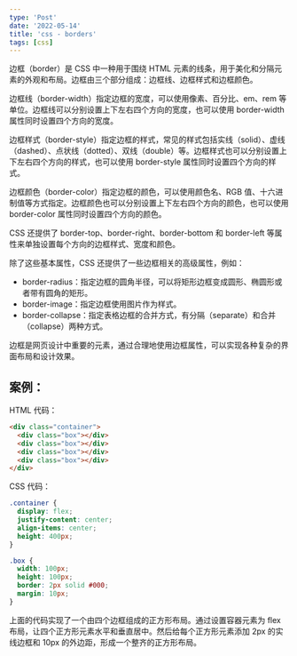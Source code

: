 ```yaml
---
type: 'Post'
date: '2022-05-14'
title: 'css - borders'
tags: [css]
---
```


边框（border）是 CSS 中一种用于围绕 HTML 元素的线条，用于美化和分隔元素的外观和布局。边框由三个部分组成：边框线、边框样式和边框颜色。

边框线（border-width）指定边框的宽度，可以使用像素、百分比、em、rem 等单位。边框线可以分别设置上下左右四个方向的宽度，也可以使用 border-width 属性同时设置四个方向的宽度。

边框样式（border-style）指定边框的样式，常见的样式包括实线（solid）、虚线（dashed）、点状线（dotted）、双线（double）等。边框样式也可以分别设置上下左右四个方向的样式，也可以使用 border-style 属性同时设置四个方向的样式。

边框颜色（border-color）指定边框的颜色，可以使用颜色名、RGB 值、十六进制值等方式指定。边框颜色也可以分别设置上下左右四个方向的颜色，也可以使用 border-color 属性同时设置四个方向的颜色。

CSS 还提供了 border-top、border-right、border-bottom 和 border-left 等属性来单独设置每个方向的边框样式、宽度和颜色。

除了这些基本属性，CSS 还提供了一些边框相关的高级属性，例如：

- border-radius：指定边框的圆角半径，可以将矩形边框变成圆形、椭圆形或者带有圆角的矩形。
- border-image：指定边框使用图片作为样式。
- border-collapse：指定表格边框的合并方式，有分隔（separate）和合并（collapse）两种方式。

边框是网页设计中重要的元素，通过合理地使用边框属性，可以实现各种复杂的界面布局和设计效果。

## 案例：

HTML 代码：

```html
<div class="container">
  <div class="box"></div>
  <div class="box"></div>
  <div class="box"></div>
  <div class="box"></div>
</div>
```

CSS 代码：

```css
.container {
  display: flex;
  justify-content: center;
  align-items: center;
  height: 400px;
}

.box {
  width: 100px;
  height: 100px;
  border: 2px solid #000;
  margin: 10px;
}
```

上面的代码实现了一个由四个边框组成的正方形布局。通过设置容器元素为 flex 布局，让四个正方形元素水平和垂直居中。然后给每个正方形元素添加 2px 的实线边框和 10px 的外边距，形成一个整齐的正方形布局。
